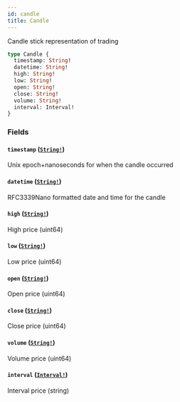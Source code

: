 ```yaml
---
id: candle
title: Candle
---
```


Candle stick representation of trading

```graphql
type Candle {
  timestamp: String!
  datetime: String!
  high: String!
  low: String!
  open: String!
  close: String!
  volume: String!
  interval: Interval!
}
```

### Fields

#### `timestamp` ([`String!`](/graphql/scalars/string))

Unix epoch+nanoseconds for when the candle occurred

#### `datetime` ([`String!`](/graphql/scalars/string))

RFC3339Nano formatted date and time for the candle

#### `high` ([`String!`](/graphql/scalars/string))

High price (uint64)

#### `low` ([`String!`](/graphql/scalars/string))

Low price (uint64)

#### `open` ([`String!`](/graphql/scalars/string))

Open price (uint64)

#### `close` ([`String!`](/graphql/scalars/string))

Close price (uint64)

#### `volume` ([`String!`](/graphql/scalars/string))

Volume price (uint64)

#### `interval` ([`Interval!`](/graphql/enums/interval))

Interval price (string)
